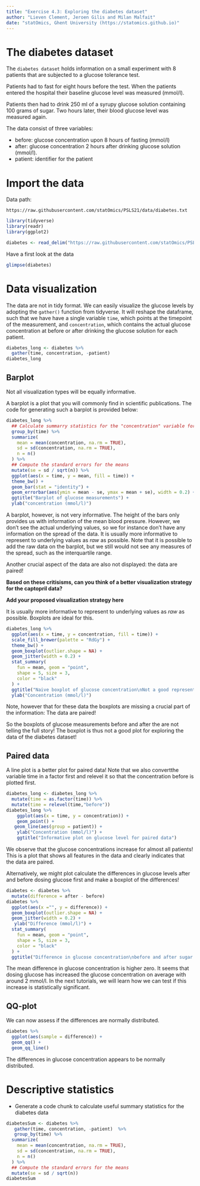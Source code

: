 ```yaml
---
title: "Exercise 4.3: Exploring the diabetes dataset"
author: "Lieven Clement, Jeroen Gilis and Milan Malfait"
date: "statOmics, Ghent University (https://statomics.github.io)"
---
```


# The diabetes dataset

The `diabetes dataset` holds information on a small experiment with
8 patients that are subjected to  a glucose tolerance test.


Patients had to fast for eight hours before the test. 
When the patients entered the hospital their baseline glucose level was measured (mmol/l). 

Patients then  had to drink 250 ml of a syrupy glucose solution containing 100 grams of sugar. 
Two hours later, their blood glucose level was measured again. 

The data consist of three variables:

- before: glucose concentration upon 8 hours of fasting (mmol/l)
- after: glucose concentration 2 hours after drinking glucose solution (mmol/l).
- patient: identifier for the patient

# Import the data

Data path:

  `https://raw.githubusercontent.com/statOmics/PSLS21/data/diabetes.txt`

```r
library(tidyverse)
library(readr)
library(ggplot2)
```

```r
diabetes <- read_delim("https://raw.githubusercontent.com/statOmics/PSLS21/data/diabetes.txt", delim =" ")
```

Have a first look at the data

```r
glimpse(diabetes)
```

# Data visualization

The data are not in tidy format. 
We can easily visualize the glucose levels by adopting the `gather()`
function from tidyverse. 
It will reshape the dataframe,
such that we have have a single variable `time`, which
points at the timepoint of the measurement, and `concentration`,
which contains the actual glucose concentration at before or after drinking the glucose solution
for each patient.

```r
diabetes_long <- diabetes %>%
  gather(time, concentration, -patient)
diabetes_long
```

## Barplot

Not all visualization types will be equally informative.

A barplot is a plot that you will
commonly find in scientific publications. 
The code for generating such a barplot
is provided below:

```r
diabetes_long %>%
  ## Calculate summarry statistics for the "concentration" variable for each "time"
  group_by(time) %>%
  summarize(
    mean = mean(concentration, na.rm = TRUE),
    sd = sd(concentration, na.rm = TRUE),
    n = n()
  ) %>%
  ## Compute the standard errors for the means
  mutate(se = sd / sqrt(n)) %>%
  ggplot(aes(x = time, y = mean, fill = time)) +
  theme_bw() +
  geom_bar(stat = "identity") +
  geom_errorbar(aes(ymin = mean - se, ymax = mean + se), width = 0.2) +
  ggtitle("Barplot of glucose measurements") +
  ylab("concentration (mmol/l)")
```


A barplot, however, is not very informative. 
The height of the
bars only provides us with information of the mean blood pressure.
However, we don't see the actual underlying values, so we for
instance don't have any information on the spread of the data.
It is usually more informative to represent to underlying
values as _raw_ as possible. 
Note that it is possible to add the
raw data on the barplot, but we still would not see any measures
of the spread, such as the interquartile range.

Another crucial aspect of the data are also not displayed: 
the data are paired!

**Based on these critisisms, can you think of a better**
**visualization strategy for the captopril data?**

**Add your proposed visualization strategy here**

It is usually more informative to represent to underlying
values as _raw_ as possible. Boxplots are ideal for this.

```r
diabetes_long %>%
  ggplot(aes(x = time, y = concentration, fill = time)) +
  scale_fill_brewer(palette = "RdGy") +
  theme_bw() +
  geom_boxplot(outlier.shape = NA) +
  geom_jitter(width = 0.2) +
  stat_summary(
    fun = mean, geom = "point",
    shape = 5, size = 3,
    color = "black"
  ) +
  ggtitle("Naive boxplot of glucose concentration\nNot a good representation for paired data!") +
  ylab("Concentration (mmol/l)")
```

Note, however that for these data the boxplots are missing a crucial part of the information: The data are paired!

So the boxplots of glucose measurements before and after the  are not telling the full story! The boxplot is thus not a good plot for exploring the data of the diabetes dataset! 

## Paired data 

A line plot is a better plot for paired data! 
Note that we also convertthe variable time in a factor first and relevel it so that the concentration before is plotted first. 

```r
diabetes_long <- diabetes_long %>%
  mutate(time = as.factor(time)) %>% 
  mutate(time = relevel(time,"before")) 
diabetes_long %>%
    ggplot(aes(x = time, y = concentration)) +
    geom_point() +
   geom_line(aes(group = patient)) +
    ylab("Concentration (mmol/l)") +
    ggtitle("Informative plot on glucose level for paired data")
```

We observe that the glucose concentrations increase for almost all patients! 
This is a plot that shows all features in the data and clearly indicates that the data are paired. 

Alternatively, we might plot calculate the differences in glucose levels after and before dosing glucose first and make a boxplot of the differences! 

```r
diabetes <- diabetes %>% 
  mutate(difference = after - before)
diabetes %>% 
  ggplot(aes(x ="", y = difference)) +
  geom_boxplot(outlier.shape = NA) +
  geom_jitter(width = 0.2) +
   ylab("Difference (mmol/l)") +
  stat_summary(
    fun = mean, geom = "point",
    shape = 5, size = 3,
    color = "black"
  ) +
  ggtitle("Difference in glucose concentration\nbefore and after sugar intake")
```

The mean difference in glucose concentration is higher zero. It seems that dosing glucose has increased the glucose concentration on average with around 2 mmol/l. 
In the next tutorials, we will
learn how we can test if this increase is statistically significant.

## QQ-plot

We can now assess if the differences are normally distributed. 

```r
diabetes %>% 
  ggplot(aes(sample = difference)) +
  geom_qq() +
  geom_qq_line() 
```

The differences in glucose concentration appears to be normally distributed.

# Descriptive statistics

- Generate a code chunk to calculate useful summary statistics for
the diabetes data

```r
diabetesSum <- diabetes %>% 
   gather(time, concentration, -patient)  %>%
   group_by(time) %>%
  summarize(
    mean = mean(concentration, na.rm = TRUE),
    sd = sd(concentration, na.rm = TRUE),
    n = n()
  ) %>%
  ## Compute the standard errors for the means
  mutate(se = sd / sqrt(n)) 
diabetesSum
```
